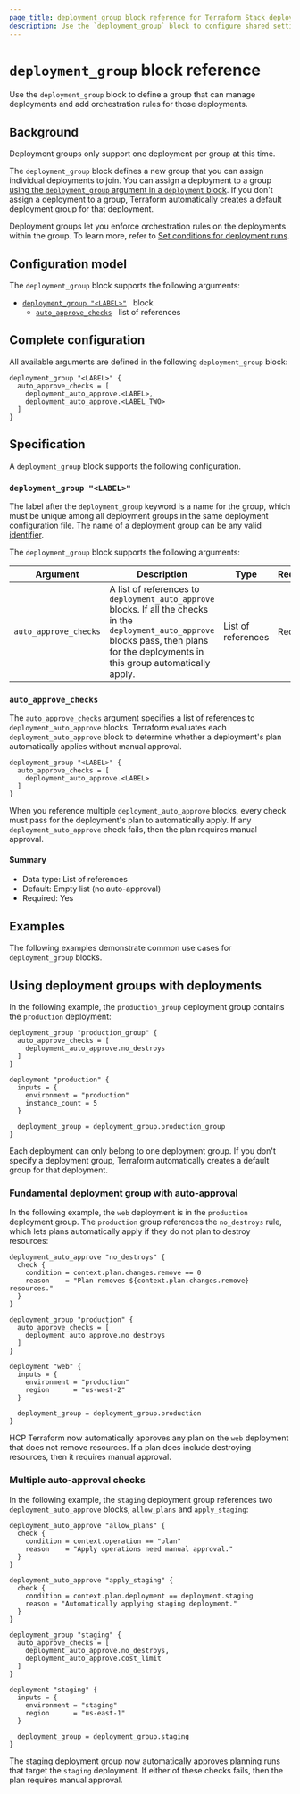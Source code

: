 ```yaml
---
page_title: deployment_group block reference for Terraform Stack deployments
description: Use the `deployment_group` block to configure shared settings and auto-approval rules for deployments in your Stack.
---
```


# `deployment_group` block reference

Use the `deployment_group` block to define a group that can manage deployments and add orchestration rules for those deployments.

## Background

<Note>

Deployment groups only support one deployment per group at this time.

</Note>

The `deployment_group` block defines a new group that you can assign individual deployments to join. You can assign a deployment to a group [using the `deployment_group` argument in a `deployment` block](/terraform/language/block/stack/deploy/deployment#deployment_group). If you don't assign a deployment to a group, Terraform automatically creates a default deployment group for that deployment.

Deployment groups let you enforce orchestration rules on the deployments within the group. To learn more, refer to [Set conditions for deployment runs](/terraform/language/stacks/deploy/conditions).

## Configuration model

The `deployment_group` block supports the following arguments:

- [`deployment_group "<LABEL>"`](#deployment_group) &nbsp; block
  - [`auto_approve_checks`](#auto_approve_checks) &nbsp; list of references

## Complete configuration

All available arguments are defined in the following `deployment_group` block:

```hcl
deployment_group "<LABEL>" {
  auto_approve_checks = [
    deployment_auto_approve.<LABEL>,
    deployment_auto_approve.<LABEL_TWO>
  ]
}
```

## Specification

A `deployment_group` block supports the following configuration.

### `deployment_group "<LABEL>"`

The label after the `deployment_group` keyword is a name for the group, which must be unique among all deployment groups in the same deployment configuration file. The name of a deployment group can be any valid [identifier](/terraform/language/syntax/configuration#identifiers).

The `deployment_group` block supports the following arguments:

| Argument | Description | Type | Required? |
| --- | --- | --- | --- |
| `auto_approve_checks` | A list of references to `deployment_auto_approve` blocks. If all the checks in the `deployment_auto_approve` blocks pass, then plans for the deployments in this group automatically apply. | List of references | Required |

### `auto_approve_checks`

The `auto_approve_checks` argument specifies a list of references to `deployment_auto_approve` blocks. Terraform evaluates each `deployment_auto_approve` block to determine whether a deployment's plan automatically applies without manual approval.

```hcl
deployment_group "<LABEL>" {
  auto_approve_checks = [
    deployment_auto_approve.<LABEL>
  ]
}
```

When you reference multiple `deployment_auto_approve` blocks, every check must pass for the deployment's plan to automatically apply. If any `deployment_auto_approve` check fails, then the plan requires manual approval.

#### Summary

- Data type: List of references
- Default: Empty list (no auto-approval)
- Required: Yes

## Examples

The following examples demonstrate common use cases for `deployment_group` blocks.

## Using deployment groups with deployments

In the following example, the `production_group` deployment group contains the  `production` deployment:

```hcl
deployment_group "production_group" {
  auto_approve_checks = [
    deployment_auto_approve.no_destroys
  ]
}

deployment "production" {
  inputs = {
    environment = "production"
    instance_count = 5
  }

  deployment_group = deployment_group.production_group
}
```

Each deployment can only belong to one deployment group. If you don't specify a deployment group, Terraform automatically creates a default group for that deployment.

### Fundamental deployment group with auto-approval

In the following example, the `web` deployment is in the `production` deployment group. The `production` group references the `no_destroys` rule, which lets plans automatically apply if they do not plan to destroy resources:

```hcl
deployment_auto_approve "no_destroys" {
  check {
    condition = context.plan.changes.remove == 0
    reason    = "Plan removes ${context.plan.changes.remove} resources."
  }
}

deployment_group "production" {
  auto_approve_checks = [
    deployment_auto_approve.no_destroys
  ]
}

deployment "web" {
  inputs = {
    environment = "production"
    region      = "us-west-2"
  }

  deployment_group = deployment_group.production
}
```

HCP Terraform now automatically approves any plan on the `web` deployment that does not remove resources. If a plan does include destroying resources, then it requires manual approval.

### Multiple auto-approval checks

In the following example, the `staging` deployment group references two `deployment_auto_approve` blocks, `allow_plans` and `apply_staging`:

```hcl
deployment_auto_approve "allow_plans" {
  check {
    condition = context.operation == "plan"
    reason    = "Apply operations need manual approval."
  }
}

deployment_auto_approve "apply_staging" {
  check {
    condition = context.plan.deployment == deployment.staging
    reason = "Automatically applying staging deployment."
  }
}

deployment_group "staging" {
  auto_approve_checks = [
    deployment_auto_approve.no_destroys,
    deployment_auto_approve.cost_limit
  ]
}

deployment "staging" {
  inputs = {
    environment = "staging"
    region      = "us-east-1"
  }

  deployment_group = deployment_group.staging
}
```

The staging deployment group now automatically approves planning runs that target the `staging` deployment. If either of these checks fails, then the plan requires manual approval.
